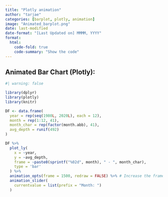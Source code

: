 ```yaml
---
title: "Plotly animation"
author: "tarjae"
categories: [barplot, plotly, animation]
image: "Animated_barplot.png"
date: last-modified
date-format: "[Last Updated on] MMMM, YYYY"
format:
  html:
    code-fold: true
    code-summary: "Show the code"
---
```


## Animated Bar Chart (Plotly):

```r
#| warning: false

library(dplyr)
library(plotly)
library(knitr)

DF <- data.frame(
  year = rep(seq(1980L, 2020L), each = 12), 
  month = rep(1:12, 41), 
  month_char = rep(factor(month.abb), 41),
  avg_depth = runif(492)
)

DF %>%
  plot_ly(
    x = ~year, 
    y = ~avg_depth,
    frame = ~paste0(sprintf("%02d", month), " - ", month_char),
    type = 'bar'
  ) %>% 
  animation_opts(frame = 1500, redraw = FALSE) %>% # Increase the frame duration for slower animation
  animation_slider(
    currentvalue = list(prefix = "Month: ")
  )
```
